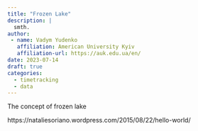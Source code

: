 ```yaml
---
title: "Frozen Lake"
description: |
  smth.
author: 
 - name: Vadym Yudenko
   affiliation: American University Kyiv
   affiliation-url: https://auk.edu.ua/en/
date: 2023-07-14
draft: true 
categories:
  - timetracking
  - data
---
```








The concept of frozen lake

https://nataliesoriano.wordpress.com/2015/08/22/hello-world/
